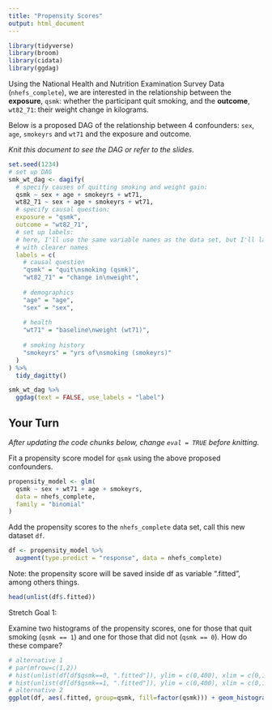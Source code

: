 ```yaml
---
title: "Propensity Scores"
output: html_document
---
```



```r
library(tidyverse)
library(broom)
library(cidata)
library(ggdag)
```

Using the National Health and Nutrition Examination Survey Data (`nhefs_complete`), we are interested in the relationship between the **exposure**, `qsmk`: whether the participant quit smoking, and the **outcome**, `wt82_71`: their weight change in kilograms.

Below is a proposed DAG of the relationship between 4 confounders: `sex`, `age`, `smokeyrs` and `wt71` and the exposure and outcome. 

_Knit this document to see the DAG or refer to the slides_.

```r
set.seed(1234)
# set up DAG
smk_wt_dag <- dagify(
  # specify causes of quitting smoking and weight gain:
  qsmk ~ sex + age + smokeyrs + wt71,
  wt82_71 ~ sex + age + smokeyrs + wt71,
  # specify causal question:
  exposure = "qsmk", 
  outcome = "wt82_71",
  # set up labels:
  # here, I'll use the same variable names as the data set, but I'll label them
  # with clearer names
  labels = c(
    # causal question
    "qsmk" = "quit\nsmoking (qsmk)",
    "wt82_71" = "change in\nweight",
    
    # demographics
    "age" = "age",
    "sex" = "sex",
    
    # health
    "wt71" = "baseline\nweight (wt71)",
    
    # smoking history
    "smokeyrs" = "yrs of\nsmoking (smokeyrs)"
  )
) %>% 
  tidy_dagitty()

smk_wt_dag %>% 
  ggdag(text = FALSE, use_labels = "label") 
```

## Your Turn

_After updating the code chunks below, change `eval = TRUE` before knitting._

Fit a propensity score model for `qsmk` using the above proposed confounders.

```r
propensity_model <- glm(
  qsmk ~ sex + wt71 + age + smokeyrs,
  data = nhefs_complete,
  family = "binomial"
)
```

Add the propensity scores to the `nhefs_complete` data set, call this new dataset `df`.

```r
df <- propensity_model %>%
  augment(type.predict = "response", data = nhefs_complete)
```

Note: the propensity score will be saved inside df as variable ".fitted", among others things.

```r
head(unlist(df$.fitted))
```


Stretch Goal 1: 

Examine two histograms of the propensity scores, one for those that quit smoking (`qsmk == 1`) and one for those that did not (`qsmk == 0`). How do these compare?

```r
# alternative 1
# par(mfrow=c(1,2))
# hist(unlist(df[df$qsmk==0, ".fitted"]), ylim = c(0,400), xlim = c(0,1))
# hist(unlist(df[df$qsmk==1, ".fitted"]), ylim = c(0,400), xlim = c(0,1))
# alternative 2
ggplot(df, aes(.fitted, group=qsmk, fill=factor(qsmk))) + geom_histogram()
```

